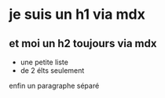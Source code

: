 # je suis un h1 via mdx
## et moi un h2 toujours via mdx
- une petite liste
- de 2 élts seulement

enfin un paragraphe séparé